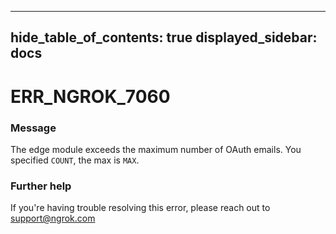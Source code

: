 

---
hide_table_of_contents: true
displayed_sidebar: docs
---


# ERR_NGROK_7060

### Message
The edge module exceeds the maximum number of OAuth emails. You specified `COUNT`, the max is `MAX`.

<ErrorDetails error="err_ngrok_7060" />



### Further help
If you're having trouble resolving this error, please reach out to [support@ngrok.com](mailto:support@ngrok.com?subject=Help%20with%20ERR_NGROK_7060)

